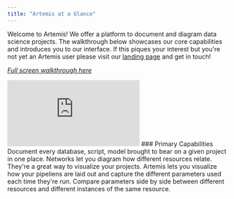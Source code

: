 ```yaml
---
title: "Artemis at a Glance"
---
```

Welcome to Artemis! We offer a platform to document and diagram data science projects. The walkthrough below showcases our core capabilities and introduces you to our interface. If this piques your interest but you're not yet an Artemis user please visit our [landing page](https://www.artemisplatform.com/) and get in touch!

*[Full screen walkthrough here](https://supademo.com/demo/sRpw0YylSNUlKirwIl3Az)*
<iframe src="https://supademo.com/embed/sRpw0YylSNUlKirwIl3Az" frameborder="0" webkitallowfullscreen="true" mozallowfullscreen="true" allowfullscreen style={{"width":"719px","height":"500px","border":"none"}}></iframe>
### Primary Capabilities
<CardGroup cols={2}>
  <Card title="Resource Catalog" icon="square-1" color="#ea5a0c" href="/components/card-group">
    Document every database, script, model brought to bear on a given project in one place. 
  </Card>
  <Card title="Networks" icon="square-2" color="#0285c7" href="/components/card-group">
    Networks let you diagram how different resources relate. They're a great way to visualize your projects.
  </Card>
  <Card title="Pipelines" icon="square-3" color="#16a34a" href="/components/card-group">
    Artemis lets you visualize how your pipeliens are laid out and capture the different parameters used each time they're run.
  </Card>
  <Card title="Views" icon="square-4" color="#dc2626" href="/components/card-group">
    Compare parameters side by side between different resources and different instances of the same resource.
  </Card>
</CardGroup>

